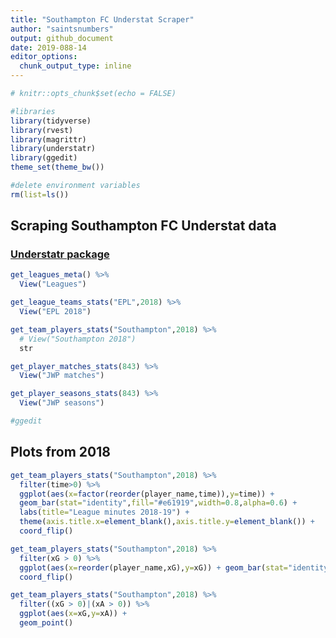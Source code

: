 ```yaml
---
title: "Southampton FC Understat Scraper"
author: "saintsnumbers"
output: github_document
date: 2019-088-14
editor_options: 
  chunk_output_type: inline
---
```

  
```r
# knitr::opts_chunk$set(echo = FALSE)

#libraries
library(tidyverse)
library(rvest)
library(magrittr)
library(understatr)
library(ggedit)
theme_set(theme_bw())

#delete environment variables
rm(list=ls())
```

## Scraping Southampton FC Understat data

### [Understatr package](https://github.com/ewenme/understatr)

```r
get_leagues_meta() %>%
  View("Leagues")

get_league_teams_stats("EPL",2018) %>%
  View("EPL 2018")

get_team_players_stats("Southampton",2018) %>%
  # View("Southampton 2018")
  str

get_player_matches_stats(843) %>%
  View("JWP matches")

get_player_seasons_stats(843) %>%
  View("JWP seasons")

#ggedit
```
## Plots from 2018
```r
get_team_players_stats("Southampton",2018) %>%
  filter(time>0) %>%
  ggplot(aes(x=factor(reorder(player_name,time)),y=time)) +
  geom_bar(stat="identity",fill="#e61919",width=0.8,alpha=0.6) +
  labs(title="League minutes 2018-19") +
  theme(axis.title.x=element_blank(),axis.title.y=element_blank()) +
  coord_flip()

get_team_players_stats("Southampton",2018) %>%
  filter(xG > 0) %>%
  ggplot(aes(x=reorder(player_name,xG),y=xG)) + geom_bar(stat="identity") +
  coord_flip()

get_team_players_stats("Southampton",2018) %>%
  filter((xG > 0)|(xA > 0)) %>%
  ggplot(aes(x=xG,y=xA)) +
  geom_point()
```